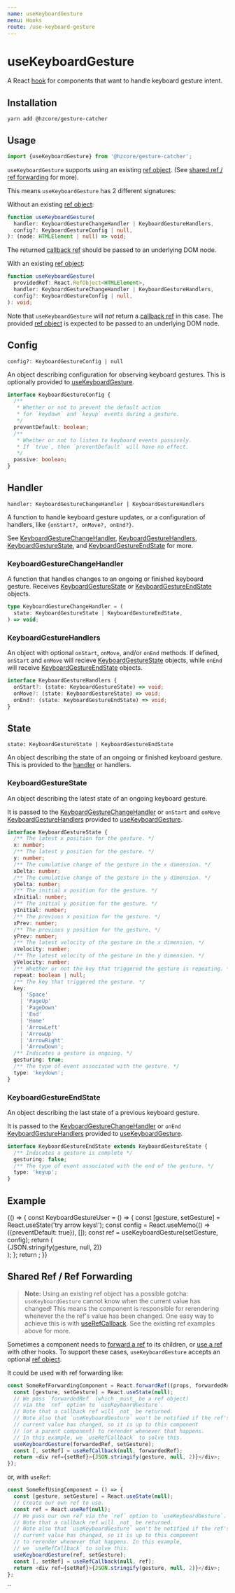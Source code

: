 ```yaml
---
name: useKeyboardGesture
menu: Hooks
route: /use-keyboard-gesture
---
```



# useKeyboardGesture

A React [hook] for components that want to handle keyboard gesture intent.

## Installation

```shell
yarn add @hzcore/gesture-catcher
```

## Usage

```js
import {useKeyboardGesture} from '@hzcore/gesture-catcher';
```

`useKeyboardGesture` supports using an existing [ref object].
(See [shared ref / ref forwarding] for more).

This means `useKeyboardGesture` has 2 different signatures:

Without an existing [ref object]:

```ts
function useKeyboardGesture(
  handler: KeyboardGestureChangeHandler | KeyboardGestureHandlers,
  config?: KeyboardGestureConfig | null,
): (node: HTMLElement | null) => void;
```

The returned [callback ref] should be passed to an underlying DOM node.

With an existing [ref object]:

```ts
function useKeyboardGesture(
  providedRef: React.RefObject<HTMLElement>,
  handler: KeyboardGestureChangeHandler | KeyboardGestureHandlers,
  config?: KeyboardGestureConfig | null,
): void;
```

Note that `useKeyboardGesture` will _not_ return a [callback ref] in this case.
The provided [ref object] is expected to be passed to an underlying DOM node.

## Config

`config?: KeyboardGestureConfig | null`

An object describing configuration for observing keyboard gestures.
This is optionally provided to [useKeyboardGesture].

```ts
interface KeyboardGestureConfig {
  /**
   * Whether or not to prevent the default action
   * for `keydown` and `keyup` events during a gesture.
   */
  preventDefault: boolean;
  /**
   * Whether or not to listen to keyboard events passively.
   * If `true`, then `preventDefault` will have no effect.
   */
  passive: boolean;
}
```

## Handler

`handler: KeyboardGestureChangeHandler | KeyboardGestureHandlers`

A function to handle keyboard gesture updates, or a configuration of handlers,
like `{onStart?, onMove?, onEnd?}`.

See [KeyboardGestureChangeHandler], [KeyboardGestureHandlers],
[KeyboardGestureState], and [KeyboardGestureEndState] for more.

### KeyboardGestureChangeHandler

A function that handles changes to an ongoing or finished keyboard gesture.
Receives [KeyboardGestureState] or [KeyboardGestureEndState] objects.

```ts
type KeyboardGestureChangeHandler = (
  state: KeyboardGestureState | KeyboardGestureEndState,
) => void;
```

### KeyboardGestureHandlers

An object with optional `onStart`, `onMove`, and/or `onEnd` methods.
If defined, `onStart` and `onMove` will recieve [KeyboardGestureState] objects,
while `onEnd` will receive [KeyboardGestureEndState] objects.

```ts
interface KeyboardGestureHandlers {
  onStart?: (state: KeyboardGestureState) => void;
  onMove?: (state: KeyboardGestureState) => void;
  onEnd?: (state: KeyboardGestureEndState) => void;
}
```

## State

`state: KeyboardGestureState | KeyboardGestureEndState`

An object describing the state of an ongoing or finished keyboard gesture.
This is provided to the [handler] or handlers.

### KeyboardGestureState

An object describing the latest state of an ongoing keyboard gesture.

It is passed to the [KeyboardGestureChangeHandler]
or `onStart` and `onMove` [KeyboardGestureHandlers] provided to [useKeyboardGesture].

```ts
interface KeyboardGestureState {
  /** The latest x position for the gesture. */
  x: number;
  /** The latest y position for the gesture. */
  y: number;
  /** The cumulative change of the gesture in the x dimension. */
  xDelta: number;
  /** The cumulative change of the gesture in the y dimension. */
  yDelta: number;
  /** The initial x position for the gesture. */
  xInitial: number;
  /** The initial y position for the gesture. */
  yInitial: number;
  /** The previous x position for the gesture. */
  xPrev: number;
  /** The previous y position for the gesture. */
  yPrev: number;
  /** The latest velocity of the gesture in the x dimension. */
  xVelocity: number;
  /** The latest velocity of the gesture in the y dimension. */
  yVelocity: number;
  /** Whether or not the key that triggered the gesture is repeating. */
  repeat: boolean | null;
  /** The key that triggered the gesture. */
  key:
    | 'Space'
    | 'PageUp'
    | 'PageDown'
    | 'End'
    | 'Home'
    | 'ArrowLeft'
    | 'ArrowUp'
    | 'ArrowRight'
    | 'ArrowDown';
  /** Indicates a gesture is ongoing. */
  gesturing: true;
  /** The type of event associated with the gesture. */
  type: 'keydown';
}
```

### KeyboardGestureEndState

An object describing the last state of a previous keyboard gesture.

It is passed to the [KeyboardGestureChangeHandler]
or `onEnd` [KeyboardGestureHandlers] provided to [useKeyboardGesture].

```ts
interface KeyboardGestureEndState extends KeyboardGestureState {
  /** Indicates a gesture is complete */
  gesturing: false;
  /** The type of event associated with the end of the gesture. */
  type: 'keyup';
}
```

## Example

<Playground>
  {() => {
    const KeyboardGestureUser = () => {
      const [gesture, setGesture] = React.useState('try arrow keys!');
      const config = React.useMemo(() => ({preventDefault: true}), []);
      const ref = useKeyboardGesture(setGesture, config);
      return (
        <div
          ref={ref}
          style={{
            display: 'flex',
            justifyContent: 'center',
            alignItems: 'center',
            width: '100%',
            height: 250,
            fontSize: '2em',
          }}
        >
          {JSON.stringify(gesture, null, 2)}
        </div>
      );
    };
    return <KeyboardGestureUser />;
  }}
</Playground>

## Shared Ref / Ref Forwarding

> **Note:** Using an existing ref object has a possible gotcha:
> `useKeyboardGesture` cannot know when the current value has changed!
> This means the component is responsible for rerendering
> whenever the the ref's value has been changed.
> One easy way to achieve this is with [useRefCallback].
> See the existing ref examples above for more.

Sometimes a component needs to [forward a ref] to its children,
or [use a ref][useref] with other hooks.
To support these cases, `useKeyboardGesture` accepts an optional [ref object].

It could be used with ref forwarding like:

```js
const SomeRefForwardingComponent = React.forwardRef((props, forwardedRef) => {
  const [gesture, setGesture] = React.useState(null);
  // We pass `forwardedRef` (which _must_ be a ref object)
  // via the `ref` option to `useKeyboardGesture`.
  // Note that a callback ref will _not_ be returned.
  // Note also that `useKeyboardGesture` won't be notified if the ref's
  // current value has changed, so it is up to this component
  // (or a parent component) to rerender whenever that happens.
  // In this example, we `useRefCallback` to solve this.
  useKeyboardGesture(forwardedRef, setGesture);
  const [, setRef] = useRefCallback(null, forwardedRef);
  return <div ref={setRef}>{JSON.stringify(gesture, null, 2)}</div>;
});
```

or, with `useRef`:

```js
const SomeRefUsingComponent = () => {
  const [gesture, setGesture] = React.useState(null);
  // Create our own ref to use.
  const ref = React.useRef(null);
  // We pass our own ref via the `ref` option to `useKeyboardGesture`.
  // Note that a callback ref will _not_ be returned.
  // Note also that `useKeyboardGesture` won't be notified if the ref's
  // current value has changed, so it is up to this component
  // to rerender whenever that happens. In this example,
  // we `useRefCallback` to solve this.
  useKeyboardGesture(ref, setGesture);
  const [, setRef] = useRefCallback(null, ref);
  return <div ref={setRef}>{JSON.stringify(gesture, null, 2)}</div>;
};
```

``

[hook]: https://reactjs.org/docs/hooks-overview.html
[ref]: https://reactjs.org/docs/refs-and-the-dom.html
[useref]: https://reactjs.org/docs/hooks-reference.html#useref
[ref object]: https://reactjs.org/docs/refs-and-the-dom.html#accessing-refs
[callback ref]: https://reactjs.org/docs/refs-and-the-dom.html#callback-refs
[forward a ref]: https://reactjs.org/docs/forwarding-refs.html
[userefcallback]: /use-ref-callback
[installation]: #installation
[usage]: #usage
[config]: #config
[handler]: #handler
[state]: #state
[example]: #example
[shared ref / ref forwarding]: #shared-ref--ref-forwarding
[usekeyboardgesture]: #usage
[keyboardgesturechangehandler]: #keyboardgesturechangehandler
[keyboardgesturehandlers]: #keyboardgesturehandlers
[keyboardgestureconfig]: #keyboardgestureconfig
[keyboardgesturestate]: #keyboardgesturestate
[keyboardgestureendstate]: #keyboardgestureendstate
